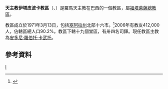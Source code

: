 {{Infobox Roman Catholic diocese
|jurisdiction     = 教區
|name             = 伊塔皮波卡
|latin= Dioecesis Itapipocana
|image =
|caption =感恩聖母主教座堂
|location = [[巴西|巴西]]
|territory =[[塞阿拉州|塞阿拉州]]北部十六市
|population =412,000
|rite = 罗马礼
|patron =
|province =福塔萊薩
|established = 1971年
|cathedral = 感恩聖母主教座堂
|co-cathedral =
|leadership = 主教
|website =[http://diocesedeitapipoca.org.br/ 官方網頁]
|pope =
|patriarch=
|metropolitan =
|ordinary =安多尼·羅伯托·卡武托
|coadjutor archbishop =
|coadjutor bishop =
|auxiliary =
|emeritus = }}

'''天主教伊塔皮波卡教區'''（{{lang-la|Dioecesis Itapipocana}}、{{lang-pt|Diocese de Itapipoca}}）是羅馬天主教在巴西的一個教區，屬[[天主教福塔萊薩總教區|福塔萊薩總教區]]。

教區成立於1971年3月13日，包括[[塞阿拉州|塞阿拉州]]北部十六市。<ref>{{Cite web |url=http://www.vatican.va/holy_father/paul_vi/apost_constitutions/documents/hf_p-vi_apc_19710313_itapipocanae_lt.html |title=成立教區的宗座憲令 |access-date=2013-11-10 |archive-date=2014-02-03 |archive-url=https://web.archive.org/web/20140203141120/http://www.vatican.va/holy_father/paul_vi/apost_constitutions/documents/hf_p-vi_apc_19710313_itapipocanae_lt.html |dead-url=no }}</ref>2006年有教友412,000人，佔轄區總人口90.2%。教區下轄十九個堂區，有卅四名司鐸。現任教區主教為[[安多尼·羅伯托·卡武托|安多尼·羅伯托·卡武托]]。
==參考資料==
{{reflist}}
[[Category:巴西天主教教區|I]]